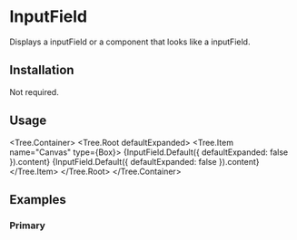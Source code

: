 
# InputField

Displays a inputField or a component that looks like a inputField.

<ComponentsTabs component={InputField.Default()} />

## Installation

Not required.

## Usage

<Tree.Container>
  <Tree.Root defaultExpanded>
    <Tree.Item name="Canvas" type={Box}>
      {InputField.Default({ defaultExpanded: false }).content}
      {InputField.Default({ defaultExpanded: false }).content}
    </Tree.Item>
  </Tree.Root>
</Tree.Container>

## Examples

### Primary

<ComponentsTabs component={InputField.Default()} />
